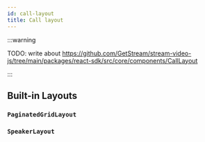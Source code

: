 ```yaml
---
id: call-layout
title: Call layout
---
```


:::warning

TODO: write about https://github.com/GetStream/stream-video-js/tree/main/packages/react-sdk/src/core/components/CallLayout

:::

## Built-in Layouts

### `PaginatedGridLayout`

### `SpeakerLayout`
